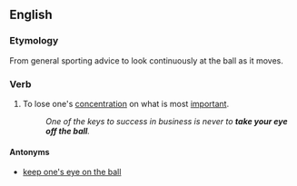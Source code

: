==English==

===Etymology===
From general sporting advice to look continuously at the ball as it moves.

===Verb===
{{head|en|verb|head=[[take]] one's [[eye]] off the [[ball]]}}

# {{context|idiomatic}} To lose one's [[concentration]] on what is most [[important]].
#: ''One of the keys to success in business is never to '''take your eye off the ball'''.''

====Antonyms====
* [[keep one's eye on the ball]]